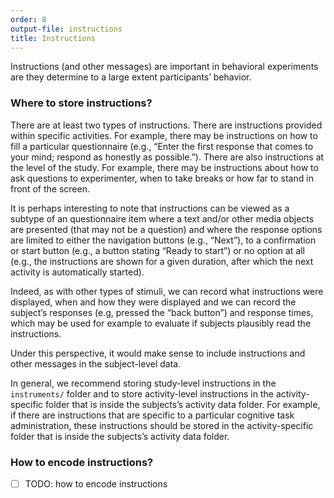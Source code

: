 ```yaml
---
order: 8
output-file: instructions
title: Instructions
---
```


Instructions (and other messages) are important in behavioral experiments are they determine to a large extent participants' behavior.

### Where to store instructions?

There are at least two types of instructions. There are instructions provided within specific activities. For example, there may be instructions on how to fill a particular questionnaire (e.g., "Enter the first response that comes to your mind; respond as honestly as possible."). There are also instructions at the level of the study. For example, there may be instructions about how to ask questions to experimenter, when to take breaks or how far to stand in front of the screen.

It is perhaps interesting to note that instructions can be viewed as a subtype of an questionnaire item where a text and/or other media objects are presented (that may not be a question) and where the response options are limited to either the navigation buttons (e.g., "Next"), to a confirmation or start button (e.g., a button stating "Ready to start") or no option at all (e.g., the instructions are shown for a given duration, after which the next activity is automatically started).

Indeed, as with other types of stimuli, we can record what instructions were displayed, when and how they were displayed and we can record the subject's responses (e.g, pressed the "back button") and response times, which may be used for example to evaluate if subjects plausibly read the instructions.

Under this perspective, it would make sense to include instructions and other messages in the subject-level data.

In general, we recommend storing study-level instructions in the `instruments/` folder and to store activity-level instructions in the activity-specific folder that is inside the subjects's activity data folder. For example, if there are instructions that are specific to a particular cognitive task administration, these instructions should be stored in the activity-specific folder that is inside the subjects's activity data folder.


### How to encode instructions?

- [ ] TODO: how to encode instructions